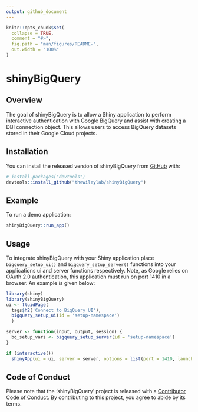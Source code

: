 ```yaml
---
output: github_document
---
```


<!-- README.md is generated from README.Rmd. Please edit that file -->

```r
knitr::opts_chunk$set(
  collapse = TRUE,
  comment = "#>",
  fig.path = "man/figures/README-",
  out.width = "100%"
)
```

# shinyBigQuery

<!-- badges: start -->
<!-- badges: end -->

## Overview

The goal of shinyBigQuery is to allow a Shiny application to perform interactive authentication with Google BigQuery and assist with creating a DBI connection object. This allows users to access BigQuery datasets stored in their Google Cloud projects.

## Installation

You can install the released version of shinyBigQuery from [GitHub](https://github.com/thewileylab/shinyBigQuery) with:

``` r
# install.packages("devtools")
devtools::install_github("thewileylab/shinyBigQuery")
```

## Example

To run a demo application:

```r
shinyBigQuery::run_app()
```

## Usage

To integrate shinyBigQuery with your Shiny application place `bigquery_setup_ui()` and `bigquery_setup_server()` functions into your applications ui and server functions respectively. Note, as Google relies on OAuth 2.0 authentication, this application must run on port 1410 in a browser. An example is given below:

```r
library(shiny)
library(shinyBigQuery)
ui <- fluidPage(
  tags$h2('Connect to BigQuery UI'),
  bigquery_setup_ui(id = 'setup-namespace')
  )

server <- function(input, output, session) {
  bq_setup_vars <- bigquery_setup_server(id = 'setup-namespace')
}

if (interactive())
  shinyApp(ui = ui, server = server, options = list(port = 1410, launch.browser = T))
```

## Code of Conduct

Please note that the 'shinyBigQuery' project is released with a [Contributor Code of Conduct](https://contributor-covenant.org/version/2/0/CODE_OF_CONDUCT.html). By contributing to this project, you agree to abide by its terms.
